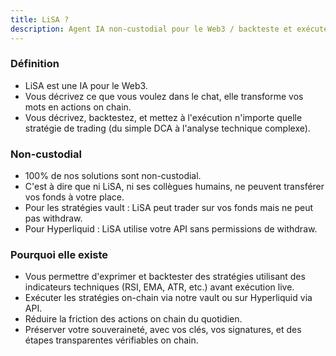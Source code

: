 ```yaml
---
title: LiSA ?
description: Agent IA non-custodial pour le Web3 / backteste et exécute toute stratégie de trading on-chain, sur Hyperliquid et sur Aster.
---
```


### Définition
- LiSA est une IA pour le Web3. 
- Vous décrivez ce que vous voulez dans le chat, elle transforme vos mots en actions on chain. 
- Vous décrivez, backtestez, et mettez à l'exécution n'importe quelle stratégie de trading (du simple DCA à l'analyse technique complexe).

### Non-custodial
- 100% de nos solutions sont non-custodial. 
- C'est à dire que ni LiSA, ni ses collègues humains, ne peuvent transférer vos fonds à votre place.
- Pour les stratégies vault : LiSA peut trader sur vos fonds mais ne peut pas withdraw.
- Pour Hyperliquid : LiSA utilise votre API sans permissions de withdraw.

### Pourquoi elle existe
- Vous permettre d'exprimer et backtester des stratégies utilisant des indicateurs techniques (RSI, EMA, ATR, etc.) avant exécution live.
- Exécuter les stratégies on-chain via notre vault ou sur Hyperliquid via API.
- Réduire la friction des actions on chain du quotidien.
- Préserver votre souveraineté, avec vos clés, vos signatures, et des étapes transparentes vérifiables on chain.


